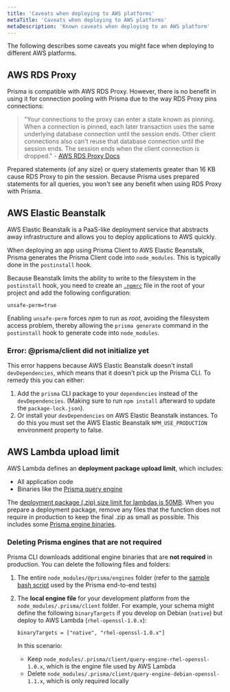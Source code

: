 ```yaml
---
title: 'Caveats when deploying to AWS platforms'
metaTitle: 'Caveats when deploying to AWS platforms'
metaDescription: 'Known caveats when deploying to an AWS platform'
---
```


<TopBlock>

The following describes some caveats you might face when deploying to different AWS platforms.

</TopBlock>

## AWS RDS Proxy

Prisma is compatible with AWS RDS Proxy. However, there is no benefit in using it for connection pooling with Prisma due to the way RDS Proxy pins connections:

> "Your connections to the proxy can enter a state known as pinning. When a connection is pinned, each later transaction uses the same underlying database connection until the session ends. Other client connections also can't reuse that database connection until the session ends. The session ends when the client connection is dropped." - [AWS RDS Proxy Docs](https://docs.aws.amazon.com/AmazonRDS/latest/AuroraUserGuide/rds-proxy.html)

Prepared statements (of any size) or query statements greater than 16 KB cause RDS Proxy to pin the session. Because Prisma uses prepared statements for all queries, you won't see any benefit when using RDS Proxy with Prisma.

## AWS Elastic Beanstalk

AWS Elastic Beanstalk is a PaaS-like deployment service that abstracts away infrastructure and allows you to deploy applications to AWS quickly.

When deploying an app using Prisma Client to AWS Elastic Beanstalk, Prisma generates the Prisma Client code into `node_modules`. This is typically done in the `postinstall` hook.

Because Beanstalk limits the ability to write to the filesystem in the `postinstall` hook, you need to create an [`.npmrc`](https://docs.npmjs.com/cli/v6/configuring-npm/npmrc) file in the root of your project and add the following configuration:

```config file=.npmrc
unsafe-perm=true
```

Enabling `unsafe-perm` forces _npm_ to run as _root_, avoiding the filesystem access problem, thereby allowing the `prisma generate` command in the `postinstall` hook to generate code into `node_modules`.

### Error: @prisma/client did not initialize yet

This error happens because AWS Elastic Beanstalk doesn't install `devDependencies`, which means that it doesn't pick up the Prisma CLI. To remedy this you can either:

1. Add the `prisma` CLI package to your `dependencies` instead of the `devDependencies`. (Making sure to run `npm install` afterward to update the `package-lock.json`).
2. Or install your `devDependencies` on AWS Elastic Beanstalk instances. To do this you must set the AWS Elastic Beanstalk `NPM_USE_PRODUCTION` environment property to false.

## AWS Lambda upload limit

AWS Lambda defines an **deployment package upload limit**, which includes:

- All application code
- Binaries like the [Prisma query engine](/concepts/components/prisma-engines/query-engine)

The [deployment package (.zip) size limit for lambdas is 50MB](https://docs.aws.amazon.com/lambda/latest/dg/gettingstarted-limits.html). When you prepare a deployment package, remove any files that the function does not require in production to keep the final .zip as small as possible. This includes some [Prisma engine binaries](#deleting-prisma-engines-that-are-not-required).

### Deleting Prisma engines that are not required

Prisma CLI downloads additional engine binaries that are **not required** in production. You can delete the following files and folders:

1. The entire `node_modules/@prisma/engines` folder (refer to the [sample bash script](https://github.com/prisma/e2e-tests/blob/dev/platforms-serverless/lambda/zip.sh) used by the Prisma end-to-end tests)
1. The **local engine file** for your development platform from the `node_modules/.prisma/client` folder. For example, your schema might define the following `binaryTargets` if you develop on Debian (`native`) but deploy to AWS Lambda (`rhel-openssl-1.0.x`):

   ```prisma copy
   binaryTargets = ["native", "rhel-openssl-1.0.x"]
   ```

   In this scenario:

   - Keep `node_modules/.prisma/client/query-engine-rhel-openssl-1.0.x`, which is the engine file used by AWS Lambda
   - Delete `node_modules/.prisma/client/query-engine-debian-openssl-1.1.x`, which is only required locally
